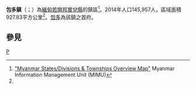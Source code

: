 {{Infobox settlement
|name = 包多鎮
|native_name = {{lang|my|ပေါက်တောမြို့နယ်}}
|settlement_type = [[實兌縣|實兌縣]]鎮區
|image_skyline = 
|image_map = 
|mapsize = 150px
|map_caption = 
|pushpin_label_position = bottom
|pushpin_map = Burma
|pushpin_map_caption = 包多鎮在緬甸的位置
|seat = [[包多|包多]]
|seat_type = 首府
|subdivision_type = 國家
|subdivision_name = {{flag|Burma}}
|subdivision_type1 = [[缅甸行政区划|省]]
|subdivision_name1 = [[若開邦|若開邦]]
|subdivision_type2 = [[縣_(緬甸)|縣]]
|subdivision_name2 = [[實兌縣|實兌縣]]
|area_total_km2 = 927.83
|population_footnotes =<ref name="citypopulation">[http://www.citypopulation.de/php/myanmar-admin.php MYANMAR: Administrative Division]. Citypopulation. 2015-12-08</ref>
|population = 145,957
|population_as_of = 2014
|population_density_km2 = 157.31
|coordinates_display = inline,title
|coordinates_region = MM
|latNS = N
|latd = 20
|latm = 09
|lats = 00
|longEW = E
|longd = 93
|longm = 05
|longs = 00
|elevation_ft = 
|elevation_m = 
|timezone = [[Myanmar_Standard_Time|MST]]
|utc_offset = +6:30
|website =
}}

'''包多鎮'''（{{lang-my|ပေါက်တောမြို့နယ်}}；{{lang-en|Pauktaw Township}}）為[[緬甸|緬甸]][[若開邦|若開邦]][[實兌縣|實兌縣]]的鎮區<ref name="MIMU001">[http://www.burmalibrary.org/docs6/MIMU001_A3_SD%20&%20Township%20Overview.pdf "Myanmar States/Divisions & Townships Overview Map"] {{Wayback|url=http://www.burmalibrary.org/docs6/MIMU001_A3_SD%20%26%20Township%20Overview.pdf |date=20101203160828 }} Myanmar Information Management Unit (MIMU)</ref>。2014年人口145,957人，區域面積927.83平方公里<ref name=citypopulation/>。[[包多|包多]]為該鎮之首府。

==參見==
{{Reflist}}

{{若開邦行政區劃|state=collapsed}}

[[Category:若開邦鎮區|P]]

{{Burma-geo-stub}}